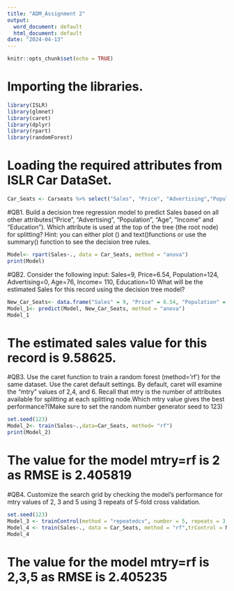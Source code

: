 ---
title: "ADM_Assignment 2"
output:
  word_document: default
  html_document: default
date: "2024-04-13"
---

```{r setup, include=FALSE}
knitr::opts_chunk$set(echo = TRUE)
```

# Importing the libraries.
```{r}
library(ISLR)
library(glmnet)
library(caret)
library(dplyr)
library(rpart)
library(randomForest)
```

# Loading the required attributes from ISLR Car DataSet.
```{r}
Car_Seats <- Carseats %>% select("Sales", "Price", "Advertising","Population","Age","Income","Education")
```

#QB1. Build a decision tree regression model to predict Sales based on all other attributes("Price", "Advertising", "Population", "Age", "Income" and "Education"). Which attribute is used at the top of the tree (the root node) for splitting? Hint: you can either plot () and text()functions or use the summary() function to see the decision tree rules.
```{r}
Model<- rpart(Sales~., data = Car_Seats, method = "anova")
print(Model)
```

#QB2. Consider the following input: Sales=9, Price=6.54, Population=124, Advertising=0, Age=76, Income= 110, Education=10 What will be the estimated Sales for this record using the decision tree model?

```{r}
New_Car_Seats<- data.frame("Sales" = 9, "Price" = 6.54, "Population" = 124, "Advertising" = 0, "Age" = 76, "Income" = 110, "Education" = 10)
Model_1<- predict(Model, New_Car_Seats, method = "anova")
Model_1
```
# The estimated sales value for this record is 9.58625.

#QB3. Use the caret function to train a random forest (method=’rf’) for the same dataset. Use the caret default settings. By default, caret will examine the “mtry” values of 2,4, and 6. Recall that mtry is the number of attributes available for splitting at each splitting node.Which mtry value gives the best performance?(Make sure to set the random number generator seed to 123)
```{r}
set.seed(123)
Model_2<- train(Sales~.,data=Car_Seats, method= "rf")
print(Model_2)
```
# The value for the model mtry=rf is 2 as RMSE is 2.405819

#QB4. Customize the search grid by checking the model’s performance for mtry values of 2, 3 and 5 using 3 repeats of 5-fold cross validation.
```{r}
set.seed(123)
Model_3 <- trainControl(method = "repeatedcv", number = 5, repeats = 3,search = "grid")
Model_4 <- train(Sales~., data = Car_Seats, method = "rf",trControl = Model_3,tuneGrid = expand.grid(mtry=c(2,3,5)))
Model_4
```
# The value for the model mtry=rf is 2,3,5 as RMSE is 2.405235
